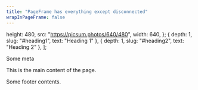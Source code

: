 ```yaml
---
title: "PageFrame has everything except disconnected"
wrapInPageFrame: false
---
```


  height: 480,
  src: "https://picsum.photos/640/480",
  width: 640,
};
  { depth: 1, slug: "#heading1", text: "Heading 1" },
  { depth: 1, slug: "#heading2", text: "Heading 2" },
];

<PageFrame cover={cover} headings={headings} title={frontmatter.title}>
  <div slot="meta">Some meta</div>
  <p slot="body">This is the main content of the page.</p>
  <div slot="footer">Some footer contents.</div>
</PageFrame>
